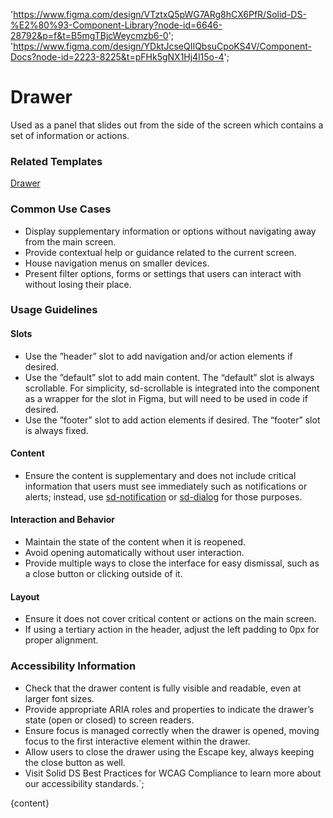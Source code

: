 

  'https://www.figma.com/design/VTztxQ5pWG7ARg8hCX6PfR/Solid-DS-%E2%80%93-Component-Library?node-id=6646-28792&p=f&t=B5mgTBjcWeycmzb6-0';
  'https://www.figma.com/design/YDktJcseQIIQbsuCpoKS4V/Component-Docs?node-id=2223-8225&t=pFHk5gNX1Hj4l15o-4';

# Drawer

Used as a panel that slides out from the side of the screen which contains a set of information or actions.

<DefaultStory />

<DocumentationLinks storybookLink="${storybookLink}" figmaLibrary="${figmaLibrary}" figmaDocs="${figmaDocs}" />

### Related Templates

[Drawer](/?path=/docs/templates-drawer--docs)

### Common Use Cases

- Display supplementary information or options without navigating away from the main screen.
- Provide contextual help or guidance related to the current screen.
- House navigation menus on smaller devices.
- Present filter options, forms or settings that users can interact with without losing their place.

### Usage Guidelines

#### Slots

- Use the ”header” slot to add navigation and/or action elements if desired.
- Use the ”default” slot to add main content. The “default” slot is always scrollable. For simplicity, sd-scrollable is integrated into the component as a wrapper for the slot in Figma, but will need to be used in code if desired.
- Use the ”footer” slot to add action elements if desired. The “footer” slot is always fixed.

#### Content

- Ensure the content is supplementary and does not include critical information that users must see immediately such as notifications or alerts; instead, use [sd-notification](/?path=/docs/components-sd-notification--docs) or [sd-dialog](/?path=/docs/components-sd-dialog--docs) for those purposes.

#### Interaction and Behavior

- Maintain the state of the content when it is reopened.
- Avoid opening automatically without user interaction.
- Provide multiple ways to close the interface for easy dismissal, such as a close button or clicking outside of it.

#### Layout

- Ensure it does not cover critical content or actions on the main screen.
- If using a tertiary action in the header, adjust the left padding to 0px for proper alignment.

### Accessibility Information

- Check that the drawer content is fully visible and readable, even at larger font sizes.
- Provide appropriate ARIA roles and properties to indicate the drawer’s state (open or closed) to screen readers.
- Ensure focus is managed correctly when the drawer is opened, moving focus to the first interactive element within the drawer.
- Allow users to close the drawer using the Escape key, always keeping the close button as well.
- Visit <sd-link href="https://www.figma.com/design/YDktJcseQIIQbsuCpoKS4V/Component-Docs?node-id=10708-5011&t=Z1FxSGWkmXG5r5sw-4" target="_blank">Solid DS Best Practices for WCAG Compliance</sd-link> to learn more about our accessibility standards.`;

<Meta title="Components/sd-drawer/Overview" />

<OverviewFormatter story={DrawerStories.Default}>{content}</OverviewFormatter>
